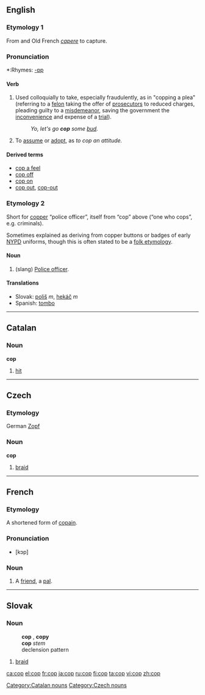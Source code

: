 {{see|çöp}}
==English==

===Etymology 1===
From {{L.}} and Old French  ''[[capere]]'' to capture. 

===Pronunciation===
*:Rhymes: [[Rhymes:English:-ɒp|-ɒp]]

====Verb====
{{en-verb|cop|p|ing}}

# Used colloquially to take, especially fraudulently, as in "copping a plea" (referring to a [[felon]] taking the offer of [[prosecutor]]s to reduced charges, pleading guilty to a [[misdemeanor]], saving the government the [[inconvenience]] and expense of a [[trial]]).
#: ''Yo, let's go '''cop''' some [[bud]].''
# To [[assume]] or [[adopt]], as ''to cop an attitude.''

====Derived terms====
*[[cop a feel]]
*[[cop off]]
*[[cop on]]
*[[cop out]], [[cop-out]]

===Etymology 2===
Short for [[copper]] “police officer”, itself from “cop” above (“one who cops”, e.g. criminals).  

Sometimes explained as deriving from copper buttons or badges of early [[NYPD]] uniforms, though this is often stated to be a [[folk etymology]].

====Noun====
{{en-noun}}

# (slang) [[police officer|Police officer]].

====Translations====
*Slovak: [[poliš]] ''m'', [[hekáč]] ''m''
*Spanish: [[tombo]] {{m}}

----

==Catalan==
===Noun===
'''cop'''

# [[hit]]

[[Category:Catalan nouns]]

----

==Czech==
===Etymology===
German [[Zopf]]
===Noun===
'''cop'''

#[[braid]]

[[Category:Czech nouns]]

----

==French==
===Etymology===
A shortened form of [[copain]].
===Pronunciation===
*[kɔp]
===Noun===
{{fr-noun-reg|m}}
#{{colloquial}} A [[friend]], a [[pal]].

----

==Slovak==
===Noun===
:'''cop''' {{m}}, '''copy''' {{p}}
:'''cop''' ''stem''
:declension pattern {{dub}}
# [[braid]]

[[ca:cop]]
[[el:cop]]
[[fr:cop]]
[[ja:cop]]
[[ru:cop]]
[[fi:cop]]
[[ta:cop]]
[[vi:cop]]
[[zh:cop]]